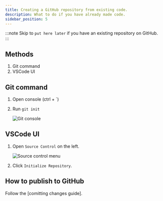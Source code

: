 ```yaml
---
title: Creating a GitHub repository from existing code.
description: What to do if you have already made code.
sidebar_position: 5
---
```


:::note
Skip to `put here later` if you have an existing repository on GitHub.
:::

## Methods
1. Git command
2. VSCode UI

## Git command
1. Open console (ctrl + \`)
2. Run `git init`


    ![Git console](./images/init/initConsole.png)

## VSCode UI
1. Open `Source Control` on the left.


    ![Source control menu](./images/init/sourceControl.png)


2. Click `Initialize Repository`.


## How to publish to GitHub

Follow the [comitting changes guide].
